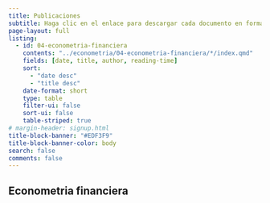 ```yaml
---
title: Publicaciones
subtitle: Haga clic en el enlace para descargar cada documento en formato pdf.
page-layout: full
listing:
  - id: 04-econometria-financiera
    contents: "../econometria/04-econometria-financiera/*/index.qmd"
    fields: [date, title, author, reading-time]
    sort: 
      - "date desc"
      - "title desc"
    date-format: short
    type: table
    filter-ui: false
    sort-ui: false
    table-striped: true
# margin-header: signup.html
title-block-banner: "#EDF3F9"
title-block-banner-color: body
search: false
comments: false
---
```


## Econometria financiera

::: {#04-econometria-financiera}
:::

## 

